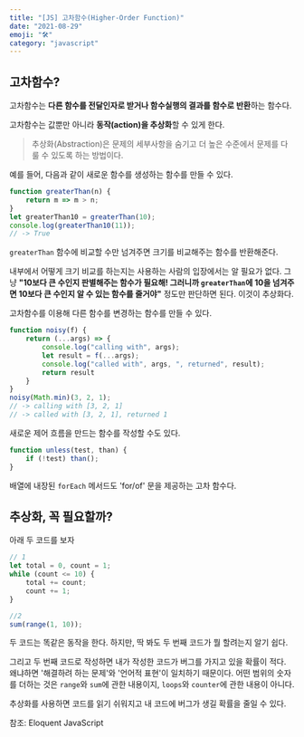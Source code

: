 ```yaml
---
title: "[JS] 고차함수(Higher-Order Function)"
date: "2021-08-29"
emoji: "🛠"
category: "javascript"
---
```

## 고차함수?
고차함수는 **다른 함수를 전달인자로 받거나 함수실행의 결과를 함수로 반환**하는 함수다.

고차함수는 값뿐만 아니라 **동작(action)을 추상화**할 수 있게 한다. 

> 추상화(Abstraction)은 문제의 세부사항을 숨기고 더 높은 수준에서 문제를 다룰 수 있도록 하는 방법이다.

예를 들어, 다음과 같이 새로운 함수를 생성하는 함수를 만들 수 있다.
```js
function greaterThan(n) {
    return m => m > n;
}
let greaterThan10 = greaterThan(10);
console.log(greaterThan10(11));
// -> True
```
`greaterThan` 함수에 비교할 수만 넘겨주면 크기를 비교해주는 함수를 반환해준다. 

내부에서 어떻게 크기 비교를 하는지는 사용하는 사람의 입장에서는 알 필요가 없다.
그냥 **"10보다 큰 수인지 판별해주는 함수가 필요해! 그러니까 `greaterThan`에 10을 넘겨주면 10보다 큰 수인지 알 수 있는 함수를 줄거야"** 정도만 판단하면 된다. 이것이 추상화다.

고차함수를 이용해 다른 함수를 변경하는 함수를 만들 수 있다.
```js
function noisy(f) {
    return (...args) => {
        console.log("calling with", args);
        let result = f(...args);
        console.log("called with", args, ", returned", result);
        return result
    }
}
noisy(Math.min)(3, 2, 1);
// -> calling with [3, 2, 1]
// -> called with [3, 2, 1], returned 1
```

새로운 제어 흐름을 만드는 함수를 작성할 수도 있다.
```js
function unless(test, than) {
    if (!test) than();
}
```

배열에 내장된 `forEach` 메서드도 'for/of' 문을 제공하는 고차 함수다.

## 추상화, 꼭 필요할까?
아래 두 코드를 보자
```js
// 1
let total = 0, count = 1;
while (count <= 10) {
    total += count;
    count += 1;
}

//2
sum(range(1, 10));
```
두 코드는 똑같은 동작을 한다. 하지만, 딱 봐도 두 번째 코드가 뭘 할려는지 알기 쉽다. 

그리고 두 번째 코드로 작성하면 내가 작성한 코드가 버그를 가지고 있을 확률이 적다. 왜냐하면 '해결하려 하는 문제'와 '언어적 표현'이 일치하기 때문이다.
어떤 범위의 숫자를 더하는 것은 `range`와 `sum`에 관한 내용이지, `loops`와 `counter`에 관한 내용이 아니다.

추상화를 사용하면 코드를 읽기 쉬워지고 내 코드에 버그가 생길 확률을 줄일 수 있다.

참조: Eloquent JavaScript